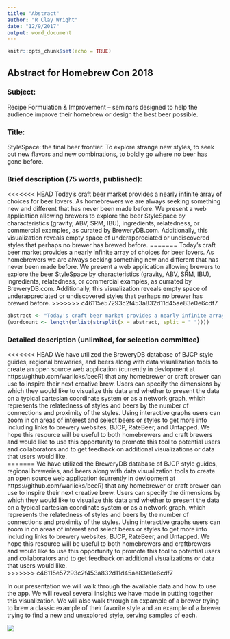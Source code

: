 ```yaml
---
title: "Abstract"
author: "R Clay Wright"
date: "12/9/2017"
output: word_document
---
```


```r
knitr::opts_chunk$set(echo = TRUE)
```

## Abstract for Homebrew Con 2018

### Subject:  
Recipe Formulation & Improvement – seminars designed to help the audience 
improve their homebrew or design the best beer possible.  


### Title:  
StyleSpace: the final beer frontier. To explore strange new styles, to seek out 
new flavors and new combinations, to boldly go where no beer has gone before.  

### Brief description (75 words, published):
<<<<<<< HEAD
Today's craft beer market provides a nearly infinite array of choices for beer lovers. As homebrewers we are always seeking something new and different that has never been made before. We present a web application allowing brewers to explore the beer StyleSpace by characteristics (gravity, ABV, SRM, IBU), ingredients, relatedness, or commercial examples, as curated by BreweryDB.com. Additionally, this visualization reveals empty space of underappreciated or undiscovered styles that perhaps no brewer has brewed before.
=======
Today's craft beer market provides a nearly infinite array of choices for beer lovers. As homebrewers we are always seeking something new and different that has never been made before. We present a web application allowing brewers to explore the beer StyleSpace by characteristics (gravity, ABV, SRM, IBU), ingredients, relatedness, or commercial examples, as currated by BreweryDB.com. Additionally, this visualization reveals empty space of underappreciated or undiscovered styles that perhaps no brewer has brewed before.
>>>>>>> c46115e57293c2f453a832d11d45ae83e0e6cdf7

```r
abstract <- "Today's craft beer market provides a nearly infinite array of choices for beer lovers. As homebrewers we are always seeking something new and different that has never been made before. We present a web application allowing brewers to explore the beer StyleSpace by characteristics (OG, FG, ABV, SRM, IBU), ingredients, relatedness, or commercial examples, as currated by BreweryDB.com. Additionally, StyleSpace reveals empty spaces of underappreciated or undiscovered styles that perhaps no brewer has brewed before."
(wordcount <- length(unlist(strsplit(x = abstract, split = " "))))
```


### Detailed description (unlimited, for selection committee)
<<<<<<< HEAD
We have utilized the BreweryDB database of BJCP style guides, regional breweries, and beers along with data visualization tools to create an open source web application (currently in devlopment at https://github.com/warlicks/beeR) that any homebrewer or craft brewer can use to inspire their next creative brew. Users can specify the dimensions by which they would like to visualize this data and whether to present the data on a typical cartesian coordinate system or as a network graph, which represents the relatedness of styles and beers by the number of connections and proximity of the styles. Using interactive graphs users can zoom in on areas of interest and select beers or styles to get more info including links to brewery websites, BJCP, RateBeer, and Untapped. We hope this resource will be useful to both homebrewers and craft brewers and would like to use this opportunity to promote this tool to potential users and collaborators and to get feedback on additional visualizations or data that users would like.  
=======
We have utilized the BreweryDB database of BJCP style guides, regional breweries, and beers along with data visualization tools to create an open source web application (currently in devlopment at https://github.com/warlicks/beeR) that any homebrewer or craft brewer can use to inspire their next creative brew. Users can specify the dimensions by which they would like to visualize this data and whether to present the data on a typical cartesian coordinate system or as a network graph, which represents the relatedness of styles and beers by the number of connections and proximity of the styles. Using interactive graphs users can zoom in on areas of interest and select beers or styles to get more info including links to brewery websites, BJCP, RateBeer, and Untapped. We hope this resource will be useful to both homebrewers and craftbrewers and would like to use this opportunity to promote this tool to potential users and collaborators and to get feedback on additional visualizations or data that users would like.  
>>>>>>> c46115e57293c2f453a832d11d45ae83e0e6cdf7

In our presentation we will walk through the available data and how to use the app. We will reveal several insights we have made in putting together this visualization. We will also walk through an expample of a brewer trying to brew a classic example of their favorite style and an example of a brewer trying to find a new and unexplored style, serving samples of each.

![](inst/extdata/Plot.jpg)


